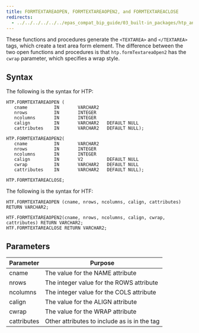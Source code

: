 ```yaml
---
title: FORMTEXTAREAOPEN, FORMTEXTAREAOPEN2, and FORMTEXTAREACLOSE
redirects:
  - ../../../../../../epas_compat_bip_guide/03_built-in_packages/htp_and_htf/formtextarea #generated for docs/epas/reorg-role-use-case-mode
---
```


These functions and procedures generate the `<TEXTAREA>` and `</TEXTAREA>` tags, which create a text area form element. The difference between the two open functions and procedures is that `htp.formTextareaOpen2` has the `cwrap` parameter, which specifies a wrap style.

## Syntax

The following is the syntax for HTP:

```
HTP.FORMTEXTAREAOPEN (
   cname          IN       VARCHAR2
   nrows          IN       INTEGER
   ncolumns       IN       INTEGER
   calign         IN       VARCHAR2   DEFAULT NULL
   cattributes    IN       VARCHAR2   DEFAULT NULL);

HTP.FORMTEXTAREAOPEN2(
   cname          IN       VARCHAR2
   nrows          IN       INTEGER
   ncolumns       IN       INTEGER
   calign         IN       V2         DEFAULT NULL
   cwrap          IN       VARCHAR2   DEFAULT NULL
   cattributes    IN       VARCHAR2   DEFAULT NULL);

HTP.FORMTEXTAREACLOSE;
```

The following is the syntax for HTF:

```
HTF.FORMTEXTAREAOPEN (cname, nrows, ncolumns, calign, cattributes) RETURN VARCHAR2;

HTF.FORMTEXTAREAOPEN2(cname, nrows, ncolumns, calign, cwrap, cattributes) RETURN VARCHAR2;
HTF.FORMTEXTAREACLOSE RETURN VARCHAR2;
```

## Parameters

| Parameter | Purpose  |
| --------- | -------- |
| cname | The value for the NAME attribute |
| nrows | The integer value for the ROWS attribute  |
| ncolumns | The integer value for the COLS attribute |
| calign | The value for the ALIGN attribute |
| cwrap | The value for the WRAP attribute |
| cattributes | Other attributes to include as is in the tag |
